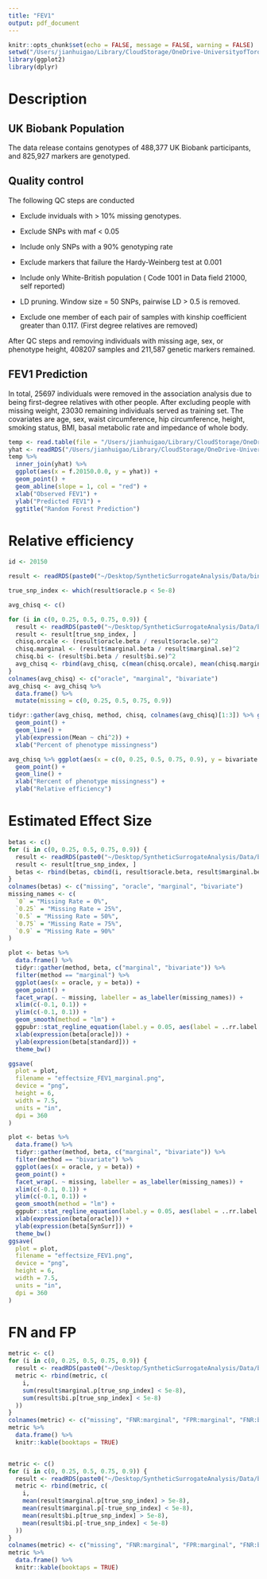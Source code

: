 ```yaml
---
title: "FEV1"
output: pdf_document
---
```


```r
knitr::opts_chunk$set(echo = FALSE, message = FALSE, warning = FALSE)
setwd("/Users/jianhuigao/Library/CloudStorage/OneDrive-UniversityofToronto/EHR_research/SyntheticSurrogateAnalysis/Data/")
library(ggplot2)
library(dplyr)
```

# Description
## UK Biobank Population

The data release contains genotypes of 488,377 UK Biobank participants, and 825,927 markers are genotyped.

## Quality control

The following QC steps are conducted

-   Exclude inviduals with \> 10% missing genotypes.

-   Exclude SNPs with maf \< 0.05

-   Include only SNPs with a 90% genotyping rate

-   Exclude markers that failure the Hardy-Weinberg test at 0.001

-   Include only White-British population ( Code 1001 in Data field 21000, self reported)

-   LD pruning. Window size = 50 SNPs, pairwise LD \> 0.5 is removed.

-   Exclude one member of each pair of samples with kinship coefficient greater than 0.117. (First degree relatives are removed)

After QC steps and removing individuals with missing age, sex, or phenotype height, 408207 samples and 211,587 genetic markers remained.

## FEV1 Prediction



In total, 25697 individuals were removed in the association analysis due to being first-degree relatives with other people. After excluding people with missing weight, 23030 remaining individuals served as training set. The covariates are age, sex, waist circumference, hip circumference, height, smoking status, BMI, basal metabolic rate and impedance of whole body.

```r
temp <- read.table(file = "/Users/jianhuigao/Library/CloudStorage/OneDrive-UniversityofToronto/EHR_research/SyntheticSurrogateAnalysis/Data/FEV1.tab", header = TRUE)
yhat <- readRDS("/Users/jianhuigao/Library/CloudStorage/OneDrive-UniversityofToronto/EHR_research/SyntheticSurrogateAnalysis/Data/prediected_20150.rds")
temp %>%
  inner_join(yhat) %>%
  ggplot(aes(x = f.20150.0.0, y = yhat)) +
  geom_point() +
  geom_abline(slope = 1, col = "red") +
  xlab("Observed FEV1") +
  ylab("Predicted FEV1") +
  ggtitle("Random Forest Prediction")
```




# Relative efficiency
```r
id <- 20150

result <- readRDS(paste0("~/Desktop/SyntheticSurrogateAnalysis/Data/binormal_field=", id, "_nmissing=", 0, ".rds"))

true_snp_index <- which(result$oracle.p < 5e-8)

avg_chisq <- c()

for (i in c(0, 0.25, 0.5, 0.75, 0.9)) {
  result <- readRDS(paste0("~/Desktop/SyntheticSurrogateAnalysis/Data/binormal_field=", id, "_nmissing=", i, ".rds"))
  result <- result[true_snp_index, ]
  chisq.orcale <- (result$oracle.beta / result$oracle.se)^2
  chisq.marginal <- (result$marginal.beta / result$marginal.se)^2
  chisq.bi <- (result$bi.beta / result$bi.se)^2
  avg_chisq <- rbind(avg_chisq, c(mean(chisq.orcale), mean(chisq.marginal), mean(chisq.bi)))
}
colnames(avg_chisq) <- c("oracle", "marginal", "bivariate")
avg_chisq <- avg_chisq %>%
  data.frame() %>%
  mutate(missing = c(0, 0.25, 0.5, 0.75, 0.9))

tidyr::gather(avg_chisq, method, chisq, colnames(avg_chisq)[1:3]) %>% ggplot(aes(x = missing, y = chisq, group = method, color = method)) +
  geom_point() +
  geom_line() +
  ylab(expression(Mean ~ chi^2)) +
  xlab("Percent of phenotype missingness")

avg_chisq %>% ggplot(aes(x = c(0, 0.25, 0.5, 0.75, 0.9), y = bivariate / marginal)) +
  geom_point() +
  geom_line() +
  xlab("Rercent of phenotype missingness") +
  ylab("Relative efficiency")
```

# Estimated Effect Size
```r
betas <- c()
for (i in c(0, 0.25, 0.5, 0.75, 0.9)) {
  result <- readRDS(paste0("~/Desktop/SyntheticSurrogateAnalysis/Data/binormal_field=", id, "_nmissing=", i, ".rds"))
  result <- result[true_snp_index, ]
  betas <- rbind(betas, cbind(i, result$oracle.beta, result$marginal.beta, result$bi.beta))
}
colnames(betas) <- c("missing", "oracle", "marginal", "bivariate")
missing_names <- c(
  `0` = "Missing Rate = 0%",
  `0.25` = "Missing Rate = 25%",
  `0.5` = "Missing Rate = 50%",
  `0.75` = "Missing Rate = 75%",
  `0.9` = "Missing Rate = 90%"
)

plot <- betas %>%
  data.frame() %>%
  tidyr::gather(method, beta, c("marginal", "bivariate")) %>%
  filter(method == "marginal") %>%
  ggplot(aes(x = oracle, y = beta)) +
  geom_point() +
  facet_wrap(. ~ missing, labeller = as_labeller(missing_names)) +
  xlim(c(-0.1, 0.1)) +
  ylim(c(-0.1, 0.1)) +
  geom_smooth(method = "lm") +
  ggpubr::stat_regline_equation(label.y = 0.05, aes(label = ..rr.label..)) +
  xlab(expression(beta[oracle])) +
  ylab(expression(beta[standard])) +
  theme_bw()

ggsave(
  plot = plot,
  filename = "effectsize_FEV1_marginal.png",
  device = "png",
  height = 6,
  width = 7.5,
  units = "in",
  dpi = 360
)

plot <- betas %>%
  data.frame() %>%
  tidyr::gather(method, beta, c("marginal", "bivariate")) %>%
  filter(method == "bivariate") %>%
  ggplot(aes(x = oracle, y = beta)) +
  geom_point() +
  facet_wrap(. ~ missing, labeller = as_labeller(missing_names)) +
  xlim(c(-0.1, 0.1)) +
  ylim(c(-0.1, 0.1)) +
  geom_smooth(method = "lm") +
  ggpubr::stat_regline_equation(label.y = 0.05, aes(label = ..rr.label..))+
  xlab(expression(beta[oracle])) +
  ylab(expression(beta[SynSurr])) +
  theme_bw()
ggsave(
  plot = plot,
  filename = "effectsize_FEV1.png",
  device = "png",
  height = 6,
  width = 7.5,
  units = "in",
  dpi = 360
)
```

# FN and FP
```r
metric <- c()
for (i in c(0, 0.25, 0.5, 0.75, 0.9)) {
  result <- readRDS(paste0("~/Desktop/SyntheticSurrogateAnalysis/Data/binormal_field=", id, "_nmissing=", i, ".rds"))
  metric <- rbind(metric, c(
    i,
    sum(result$marginal.p[true_snp_index] < 5e-8),
    sum(result$bi.p[true_snp_index] < 5e-8)
  ))
}
colnames(metric) <- c("missing", "FNR:marginal", "FPR:marginal", "FNR:binormal", "FPR:binormal")
metric %>%
  data.frame() %>%
  knitr::kable(booktaps = TRUE)


metric <- c()
for (i in c(0, 0.25, 0.5, 0.75, 0.9)) {
  result <- readRDS(paste0("~/Desktop/SyntheticSurrogateAnalysis/Data/binormal_field=", id, "_nmissing=", i, ".rds"))
  metric <- rbind(metric, c(
    i,
    mean(result$marginal.p[true_snp_index] > 5e-8),
    mean(result$marginal.p[-true_snp_index] < 5e-8),
    mean(result$bi.p[true_snp_index] > 5e-8),
    mean(result$bi.p[-true_snp_index] < 5e-8)
  ))
}
colnames(metric) <- c("missing", "FNR:marginal", "FPR:marginal", "FNR:binormal", "FPR:binormal")
metric %>%
  data.frame() %>%
  knitr::kable(booktaps = TRUE)
```
